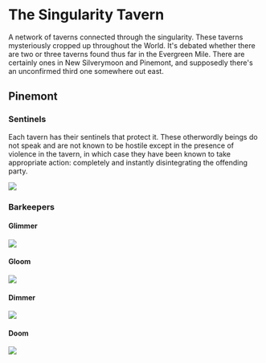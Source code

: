 # The Singularity Tavern

A network of taverns connected through the singularity. These taverns mysteriously cropped up throughout the World. It's debated whether there are two or three taverns found thus far in the Evergreen Mile. There are certainly ones in New Silverymoon and Pinemont, and supposedly there's an unconfirmed third one somewhere out east. 

## Pinemont

### Sentinels

Each tavern has their sentinels that protect it. These otherwordly beings do not speak and are not known to be hostile except in the presence of violence in the tavern, in which case they have been known to take appropriate action: completely and instantly disintegrating the offending party.

![](https://cdn.midjourney.com/b3e8811d-f433-4043-93af-423ba348dd17/grid_0.png)

### Barkeepers

#### Glimmer

![](https://cdn.midjourney.com/33e70435-6b6b-461e-a753-39fcb1596492/grid_0.png)

#### Gloom 

![](https://cdn.midjourney.com/e1ce3f38-4c81-498c-bdf7-7a7fafd0a9e7/grid_0.png)

#### Dimmer 

![](https://cdn.midjourney.com/d373007d-87c5-427b-acf3-86ebe07ffad9/grid_0.png)

#### Doom

![](https://cdn.midjourney.com/9d0c6257-2baa-4b59-abdb-bdf0b0a36a76/grid_0.png)
